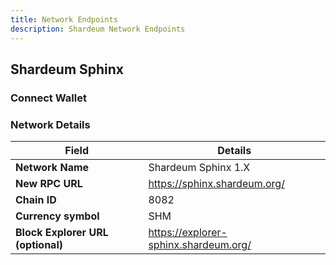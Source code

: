 ```yaml
---
title: Network Endpoints
description: Shardeum Network Endpoints
---
```


## Shardeum Sphinx

### Connect Wallet


<ConnectToSphinx/>

### Network Details


| **Field**                         	| **Details**               	
|-----------------------------------	|----------------------------
| **Network Name**                  	| Shardeum Sphinx 1.X
| **New RPC URL**                   	| https://sphinx.shardeum.org/                    
| **Chain ID**                      	| 8082                        	
| **Currency symbol**    	            | SHM                       	
| **Block Explorer URL (optional)** 	| https://explorer-sphinx.shardeum.org/
